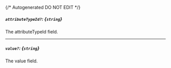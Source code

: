 {/* Autogenerated DO NOT EDIT  */}
##### `attributeTypeId?`: *{`string`}*
The attributeTypeId field.

---
##### `value?`: *{`string`}*
The value field.


